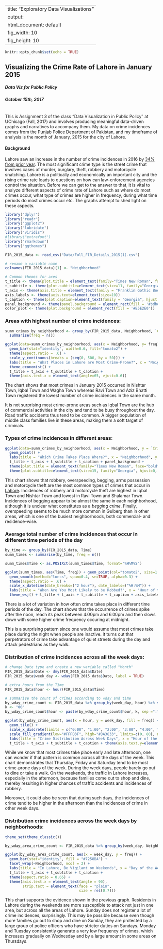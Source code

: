 
---
title: "Exploratory Data Visualizations"
output:
  html_document: default
  fig_width: 10 
  fig_height: 10
---

```r
knitr::opts_chunk$set(echo = TRUE)
```

## Visualizing the Crime Rate of Lahore in January 2015


##### Data Viz for Public Policy
##### October 15th, 2017
#
#
This is Assignment 3 of the class "Data Visualization in Public Policy" at UChicago (Fall, 2017) and involves producing meaningful data-driven graphs and narratives to accompany them. My data on crime incidences comes from the Punjab Police Department of Pakistan, and my timeframe of analysis is the month of January, 2015 for the city of Lahore. 

#### Background
Lahore saw an increase in the number of crime incidences in 2016 by [34% from prior year](https://tribune.com.pk/story/1279895/crime-rises-34-last-year-lahore/). The most significant crime type is the street crime that involves cases of murder, burglary, theft, robbery and motorcycle snatching. Lahore is a politically and economically an important city and the rising crime rate leads to questions on how can law-enforcement agencies control the situation. Before we can get to the answer to that, it is vital to analyze different aspects of crime rate of Lahore such as where do most crimes occur, what type of crimes are higher in frequency, during what time periods do most crimes occur etc. The graphs attempt to shed light on these aspects.

```r
library("dplyr")
library("readr")
library("ggplot2")
library("lubridate")
library("viridis")
#library("extrafont")
library("rmarkdown")
library("ggthemes")

FIR_2015_data <- read_csv("Data/Full_FIR_Details_2015(1).csv")

# rename a variable name
colnames(FIR_2015_data)[1] <- "Neighborhood"

# Common themes for axes
t_title <- theme(plot.title = element_text(family="Times New Roman", face="bold", size=20, hjust=0, margin = margin(0, 22, 0, 0)))
t_subtitle <- theme(plot.subtitle=element_text(size=11, family="Georgia", hjust=0, face="italic", color="#8E8883", margin = margin(10, 22, 22, 0)))
t_axis <- theme(axis.title = element_text(family = "Franklin Gothic Book",size=12, color="#635F5D", margin = margin(22, 0, 22, 0)))
axis_labels <- theme(axis.text=element_text(size=10))
t_caption <- theme(plot.caption=element_text(family = "Georgia", hjust = 0, size=8, face="italic", color="black"))
panel_background <- theme(panel.background = element_rect(fill = '#bdbdbd'))
color_plot <- theme(plot.background = element_rect(fill = '#E5E2E0'))
```

### Areas with highest number of crime incidences:

```r

summ_crimes_by_neighborhood <- group_by(FIR_2015_data, Neighborhood, `Crime Type`) %>% 
  summarise(freq = n())

ggplot(data=summ_crimes_by_neighborhood, aes(x = Neighborhood, y= freq)) + 
  geom_bar(stat="identity", width=0.6, fill="tomato2") +
  theme(aspect.ratio = .6) +
  scale_y_continuous(breaks = (seq(0, 500, by = 50))) +
  labs(title = "What Places in Lahore are Most Crime-Prone?", x = "Neighborhood", y = "Number of Crime Incidences in January 2015", subtitle="Highest number of crime occurrences happened in the Southeast part of Lahore in January 2015.", caption = "Source: Punjab Police Department") +
  theme_economist() + 
  t_title + t_axis + t_subtitle + t_caption +
  theme(axis.text.x = element_text(angle=65, vjust=0.6))
```

The chart shows that most crimes in January 2015 occurred in Nishtar Town, Iqbal Town and Wagha Town whereas Ravi Town and Aziz Bhatti Town registered the lowest number of crime incidences in the same month. 

It is not surprising most crime-prone areas such as Iqbal Town are the hub of commercial activities in the city and tend to be busy throughout the day. Road traffic accidents thus tend to be common. A bigger population of middle class families live in these areas, making them a soft target of criminals.


### Types of crime incidences in different areas:

```r

ggplot(data=summ_crimes_by_neighborhood, aes(x = Neighborhood, y = `Crime Type`, size = freq)) + 
  geom_point() +
  labs(title = "Which Crime Takes Place Where?", x = "Neighborhood", y = "Number of Crime Incidences per Neighborhood", subtitle="Crime rate of different crime types in different neighborhoods of Lahore in January 2015.", caption = "Source: Punjab Police Department") +
  t_title + t_axis + t_subtitle + t_caption + panel_background +
  theme(plot.title = element_text(family="Times New Roman", face="bold", size=26, hjust=0, margin = margin(0, 22, 0, 0))) + 
  theme(plot.subtitle=element_text(size=15, family="Georgia", hjust=0, face="italic", color="#8E8883", margin = margin(10, 22, 22, 0))) + theme(axis.title.y = element_text(family = "Franklin Gothic Book",size=17, color="#635F5D", margin = margin(22, 0, 22, 0))) + theme(axis.title = element_text(family = "Franklin Gothic Book",size=13, color="#635F5D", margin = margin(22, 0, 22, 0))) + theme(axis.text.x=element_text(size=10)) + theme(axis.text.y=element_text(size=13))
```
This chart shows that robbery, overspeeding, begging, arms possession and motorcycle theft are the most common types of crimes that occur in [Lahore](https://www.geo.tv/latest/130148-After-Karachi-street-crimes-on-the-rise-in-Lahore). Incidences of robbery and motorcycle theft are highest in Iqbal Town and Nishtar Town and lowest in Ravi Town and Shalamar Town. Incidences of begging appear to be almost the same in each neighborhood, although it is unclear what constitutes as a *begging crime*. Finally, overspeeding seems to be much more common in Gulberg than in other areas, which is one of the busiest neighborhoods, both commercial- and residence-wise.


### Average total number of crime incidences that occur in different time periods of the day
```r
by_time <- group_by(FIR_2015_data, Time) 
summ_times <- summarise(by_time, freq = n())

summ_times$Time <- as.POSIXct(summ_times$Time, format="%H%M%S")

ggplot(summ_times, aes(Time, freq)) + geom_point(col="tomato2", size=1.5) + 
  geom_smooth(method="loess", span=0.4, se=TRUE, alpha=0.3) +
  theme(aspect.ratio = .6) +
  scale_x_datetime(date_breaks=("2 hour"), date_labels=("%H:%M")) +
  labs(title = "When Are You Most Likely to be Robbed?", x = "Hour of the day", y = "Average Total Number of Crime Incidences per minute", subtitle="Most crimes in Lahore happened between 2.00pm and 8.00pm in January 2015.", caption = "Source: Punjab Police Department") + 
  theme_wsj() + t_title + t_axis + t_subtitle + t_caption + axis_labels
```

There is a lot of variation in how often crime takes place in different time periods of the day. The chart shows that the occurrence of crimes spike after the noon, reach its peak between 4.00pm and 6.00pm and then slows down with some higher crime frequency occuring at midnight. 

This is a surprising pattern since one would assume that most crimes take place during the night when people are inactive. It turns out that perpetrators of crime take advantage of quiet streets during the day and attack pedestrians as they walk. 



### Distribution of crime incidences across all the week days:
```r
# change Date type and create a new variable called "Month"
FIR_2015_data$Date <- dmy(FIR_2015_data$Date)
FIR_2015_data$week_day <- wday(FIR_2015_data$Date, label = TRUE)

# extra hours from the Time
FIR_2015_data$hour <- hour(FIR_2015_data$Time)

# summarise the count of crimes according to wday and time
by_wday_crime_count <- FIR_2015_data %>% group_by(week_day, hour) %>% summarise(freq = n())
k <- "00"
by_wday_crime_count$hour <- paste(by_wday_crime_count$hour, k, sep =":")

ggplot(by_wday_crime_count, aes(x = hour, y = week_day, fill = freq)) + 
  geom_tile() +
  scale_x_discrete(limits = c("0:00", "1:00", "2:00", "3:00", "4:00", "5:00", "6:00", "7:00", "8:00", "9:00", "10:00", "11:00", "12:00", "13:00", "14:00", "15:00", "16:00", "17:00", "18:00", "19:00", "20:00", "21:00", "22:00", "23:00")) +
  scale_fill_gradient(low="#FFFB3F", high="#BA3833", limits=c(0, 80), na.value="transparent") +
  labs(title = "Crime Distribution Across Week Days", x = "Hour of the day", y = "Day of the week", subtitle="Most crimes in Lahore occurred on Thursday, Friday and Saturday during midday and early afternoon in January 2015.", caption = "Source: Punjab Police Department") + 
  t_title + t_axis + t_subtitle + t_caption + theme(axis.text.y=element_text(size=13))
```

While we know that most crimes take place early and late afternoon, one can wonder if that pattern is common across all the days of the week. This chart demonstrates that Thursday, Friday and Saturday tend to be most crime-prone days of the week. During the week days, people barely go out to dine or take a walk. On the weekends, the traffic in Lahore increases, especially in the afternoon, because families come out to shop and dine, thereby resulting in higher chances of traffic accidents and incidences of robbery.

Moreover, it could also be seen that during such days, the incidences of crime tend to be higher in the afternoon than the incidences of crime in other week days.

### Distribution crime incidences across the week days by neighborhoods:
```r
theme_set(theme_classic())

by_wday_area_crime_count <- FIR_2015_data %>% group_by(week_day, Neighborhood) %>% summarise(freq = n())

ggplot(by_wday_area_crime_count, aes(x = week_day, y = freq)) + 
  geom_bar(stat="identity", fill = "#7258BA") +
  facet_wrap(~Neighborhood, ncol = 2) + 
  labs(title = "In Lahore, Be Vigilant on Weekends", x = "Day of the Week", y = "Number of Crime Incidences in January 2015", subtitle="Most neighborhoods of Lahore are crime-prone on Thurs, Fri and Sat.", caption = "Source: Punjab Police Department") + 
  t_title + t_axis + t_subtitle + t_caption +
  theme(aspect.ratio = 0.65) +
  theme(axis.text.x = element_text(angle = 90),
        strip.text = element_text(face = "plain", 
                                  size = rel(0.7)))
```

This chart supports the evidence shown in the previous graph. Residents in Lahore during the weekends are more susceptible to attack not just in one area, but across all the areas of Lahore. Sunday does not register a lot of crime incidences, surprisingly. This may be possible because even though more families go out to shop and dine on Sunday, they are protected by a large group of police officers who have stricter duties on Sundays. Monday and Tuesday consistently generate a very low frequency of crimes, which increases gradually on Wednesday and by a large amount in some areas on Thursdays.

